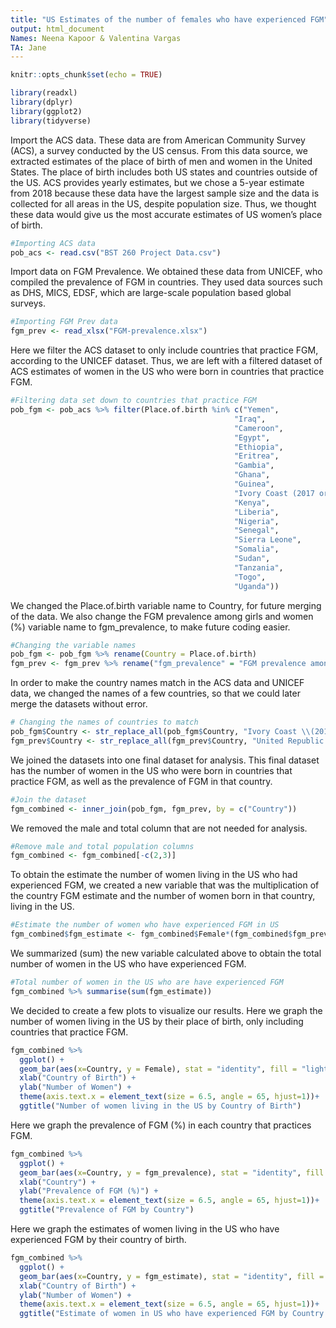 ```yaml
---
title: "US Estimates of the number of females who have experienced FGM"
output: html_document
Names: Neena Kapoor & Valentina Vargas 
TA: Jane 
---
```


```r
knitr::opts_chunk$set(echo = TRUE)
```



```r
library(readxl)
library(dplyr)
library(ggplot2)
library(tidyverse)
```

Import the ACS data. These data are from American Community Survey (ACS), a survey conducted by the US census. From this data source, we extracted estimates of the place of birth of men and women in the United States. The place of birth includes both US states and countries outside of the US. ACS provides yearly estimates, but we chose a 5-year estimate from 2018 because these data have the largest sample size and the data is collected for all areas in the US, despite population size. Thus, we thought these data would give us the most accurate estimates of US women's place of birth. 

```r
#Importing ACS data 
pob_acs <- read.csv("BST 260 Project Data.csv")
```

Import data on FGM Prevalence. We obtained these data from UNICEF, who compiled the prevalence of FGM in countries. They used data sources such as DHS, MICS, EDSF, which are large-scale population based global surveys. 

```r
#Importing FGM Prev data 
fgm_prev <- read_xlsx("FGM-prevalence.xlsx")
```

Here we filter the ACS dataset to only include countries that practice FGM, according to the UNICEF dataset. Thus, we are left with a filtered dataset of ACS estimates of women in the US who were born in countries that practice FGM. 

```r
#Filtering data set down to countries that practice FGM 
pob_fgm <- pob_acs %>% filter(Place.of.birth %in% c("Yemen",
                                                  "Iraq",
                                                  "Cameroon",
                                                  "Egypt",
                                                  "Ethiopia",
                                                  "Eritrea",
                                                  "Gambia",
                                                  "Ghana",
                                                  "Guinea",
                                                  "Ivory Coast (2017 or later)",
                                                  "Kenya",
                                                  "Liberia",
                                                  "Nigeria",
                                                  "Senegal",
                                                  "Sierra Leone",
                                                  "Somalia",
                                                  "Sudan",
                                                  "Tanzania",
                                                  "Togo",
                                                  "Uganda"))
```

We changed the Place.of.birth variable name to Country, for future merging of the data. We also change the FGM prevalence among girls and women (%) variable name to fgm_prevalence, to make future coding easier. 

```r
#Changing the variable names 
pob_fgm <- pob_fgm %>% rename(Country = Place.of.birth)
fgm_prev <- fgm_prev %>% rename("fgm_prevalence" = "FGM prevalence among girls and women (%)")
```

In order to make the country names match in the ACS data and UNICEF data, we changed the names of a few countries, so that we could later merge the datasets without error.
```r
# Changing the names of countries to match 
pob_fgm$Country <- str_replace_all(pob_fgm$Country, "Ivory Coast \\(2017 or later\\)", "Côte d'Ivoire")
fgm_prev$Country <- str_replace_all(fgm_prev$Country, "United Republic of Tanzania", "Tanzania")
```

We joined the datasets into one final dataset for analysis. This final dataset has the number of women in the US who were born in countries that practice FGM, as well as the prevalence of FGM in that country. 

```r
#Join the dataset 
fgm_combined <- inner_join(pob_fgm, fgm_prev, by = c("Country"))
```

We removed the male and total column that are not needed for analysis. 

```r
#Remove male and total population columns 
fgm_combined <- fgm_combined[-c(2,3)]
```

To obtain the estimate the number of women living in the US who had experienced FGM, we created a new variable that was the multiplication of the country FGM estimate and the number of women born in that country, living in the US. 
```r
#Estimate the number of women who have experienced FGM in US 
fgm_combined$fgm_estimate <- fgm_combined$Female*(fgm_combined$fgm_prevalence/100)
```

We summarized (sum) the new variable calculated above to obtain the total number of women in the US who have experienced FGM. 

```r
#Total number of women in the US who are have experienced FGM 
fgm_combined %>% summarise(sum(fgm_estimate))
```

We decided to create a few plots to visualize our results. 
Here we graph the number of women living in the US by their place of birth, only including countries that practice FGM. 

```r
fgm_combined %>% 
  ggplot() +
  geom_bar(aes(x=Country, y = Female), stat = "identity", fill = "lightsteelblue") + 
  xlab("Country of Birth") + 
  ylab("Number of Women") +
  theme(axis.text.x = element_text(size = 6.5, angle = 65, hjust=1))+
  ggtitle("Number of women living in the US by Country of Birth") 
```

Here we graph the prevalence of FGM (%) in each country that practices FGM. 

```r
fgm_combined %>% 
  ggplot() +
  geom_bar(aes(x=Country, y = fgm_prevalence), stat = "identity", fill = "lightsteelblue") + 
  xlab("Country") + 
  ylab("Prevalence of FGM (%)") +
  theme(axis.text.x = element_text(size = 6.5, angle = 65, hjust=1))+
  ggtitle("Prevalence of FGM by Country") 
```

Here we graph the estimates of women living in the US who have experienced FGM by their country of birth.

```r
fgm_combined %>% 
  ggplot() +
  geom_bar(aes(x=Country, y = fgm_estimate), stat = "identity", fill = "lightsteelblue") + 
  xlab("Country of Birth") + 
  ylab("Number of Women") +
  theme(axis.text.x = element_text(size = 6.5, angle = 65, hjust=1))+
  ggtitle("Estimate of women in US who have experienced FGM by Country of Birth") 

```

